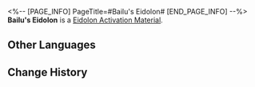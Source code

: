 <%-- [PAGE_INFO]
PageTitle=#Bailu's Eidolon#
[END_PAGE_INFO] --%>
{{Item Infobox
|id          = 11211
|image       = Item Bailu's Eidolon.png{{subst:void|<!--$UPLOAD:<<SpriteOutput/ItemFigures/11003.png>-<Item Bailu's Eidolon.png>-<Item Icons>>-->}}
|type        = Eidolon Activation Material
|invCategory = 
|rarity      = 5
|effect      = 
|description = Material for raising Bailu's Eidolon Level.
}}
'''Bailu's Eidolon''' is a [[Eidolon Activation Material]].

==Other Languages==
{{Other Languages
|en   = Bailu's Eidolon
|zhs  = 【白露】的星魂
|zht  = 【白露】的星魂
|ja   = 「白露」の星魂
|ko   = [백로]의 성혼
|es   = Eidolon de Bailu
|fr   = Eidolon de Bailu
|ru   = Эйдолон Байлу
|th   = Eidolon ของ Bailu
|vi   = Tinh Hồn Của Bailu
|de   = Bailus Eidolon
|id   = Bailu's Eidolon
|pt   = Eidolon de Bailu
}}

==Change History==
{{Change History|1.0}}
